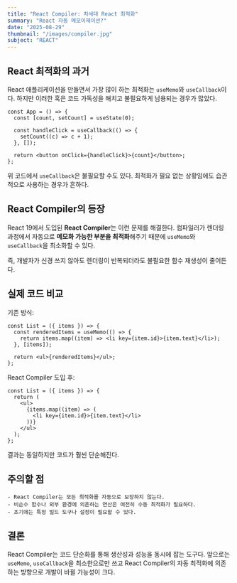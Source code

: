 ```yaml
---
title: "React Compiler: 차세대 React 최적화"
summary: "React 자동 메모이제이션?"
date: "2025-08-29"
thumbnail: "/images/compiler.jpg"
subject: "REACT"
---
```


## React 최적화의 과거

React 애플리케이션을 만들면서 가장 많이 하는 최적화는 `useMemo`와 `useCallback`이다.
하지만 이러한 훅은 코드 가독성을 해치고 불필요하게 남용되는 경우가 많았다.

```tsx
const App = () => {
  const [count, setCount] = useState(0);

  const handleClick = useCallback(() => {
    setCount((c) => c + 1);
  }, []);

  return <button onClick={handleClick}>{count}</button>;
};
```

위 코드에서 `useCallback`은 불필요할 수도 있다. 최적화가 필요 없는 상황임에도 습관적으로 사용하는 경우가 흔하다.

## React Compiler의 등장

React 19에서 도입된 **React Compiler**는 이런 문제를 해결한다.
컴파일러가 렌더링 과정에서 자동으로 **메모화 가능한 부분을 최적화**해주기 때문에 `useMemo`와 `useCallback`을 최소화할 수 있다.

즉, 개발자가 신경 쓰지 않아도 렌더링이 반복되더라도 불필요한 함수 재생성이 줄어든다.

## 실제 코드 비교

기존 방식:

```tsx
const List = ({ items }) => {
  const renderedItems = useMemo(() => {
    return items.map((item) => <li key={item.id}>{item.text}</li>);
  }, [items]);

  return <ul>{renderedItems}</ul>;
};
```

React Compiler 도입 후:

```tsx
const List = ({ items }) => {
  return (
    <ul>
      {items.map((item) => (
        <li key={item.id}>{item.text}</li>
      ))}
    </ul>
  );
};
```

결과는 동일하지만 코드가 훨씬 단순해진다.

## 주의할 점

    - React Compiler는 모든 최적화를 자동으로 보장하지 않는다.
    - 비순수 함수나 외부 환경에 의존하는 연산은 여전히 수동 최적화가 필요하다.
    - 초기에는 특정 빌드 도구나 설정이 필요할 수 있다.

## 결론

React Compiler는 코드 단순화를 통해 생산성과 성능을 동시에 잡는 도구다.
앞으로는 `useMemo`, `useCallback`을 최소한으로만 쓰고 React Compiler의 자동 최적화에 의존하는 방향으로 개발이 바뀔 가능성이 크다.
